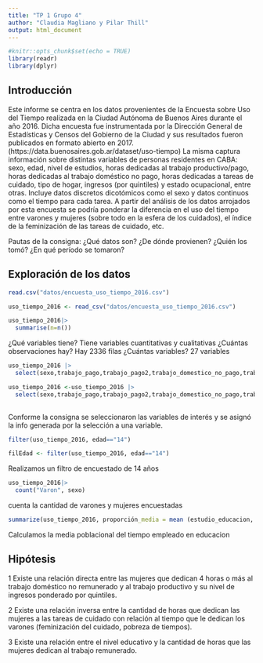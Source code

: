 ```yaml
---
title: "TP 1 Grupo 4"
author: "Claudia Magliano y Pilar Thill"
output: html_document
---
```


```r
#knitr::opts_chunk$set(echo = TRUE)
library(readr)
library(dplyr)
```

## Introducción

Este informe se centra en los datos provenientes de la Encuesta sobre Uso del Tiempo realizada en la Ciudad Autónoma de Buenos Aires durante el año 2016. Dicha encuesta fue instrumentada por la Dirección General de Estadísticas y Censos del Gobierno de la Ciudad y sus resultados fueron publicados en formato abierto en 2017. (https://data.buenosaires.gob.ar/dataset/uso-tiempo)
La misma captura información sobre distintas variables de personas residentes en CABA: sexo, edad, nivel de estudios, horas dedicadas al trabajo productivo/pago, horas dedicadas al trabajo doméstico no pago, horas dedicadas a tareas de cuidado, tipo de hogar, ingresos (por quintiles) y estado ocupacional, entre otras. Incluye datos discretos dicotómicos como el sexo y datos continuos como el tiempo para cada tarea.
A partir del análisis de los datos arrojados por esta encuesta se podría ponderar la diferencia en el uso del tiempo entre varones y mujeres (sobre todo en la esfera de los cuidados), el índice de la feminización de las tareas de cuidado, etc.

Pautas de la consigna:
¿Qué datos son?
¿De dónde provienen? ¿Quién los tomó?
¿En qué período se tomaron?

## Exploración de los datos
```r
read.csv("datos/encuesta_uso_tiempo_2016.csv")
```

```r
uso_tiempo_2016 <- read_csv("datos/encuesta_uso_tiempo_2016.csv")
```

```r
uso_tiempo_2016|>
  summarise(n=n())
```
¿Qué variables tiene? Tiene variables cuantitativas y cualitativas
¿Cuántas observaciones hay? Hay 2336 filas
¿Cuántas variables? 27 variables

```r
uso_tiempo_2016 |> 
  select(sexo,trabajo_pago,trabajo_pago2,trabajo_domestico_no_pago,trabajo_domestico_no_pago2,tareas_cuidados, tareas_cuidados2, quintil_ingreso,rango_etario)
```
```r
uso_tiempo_2016 <-uso_tiempo_2016 |> 
  select(sexo,trabajo_pago,trabajo_pago2,trabajo_domestico_no_pago,trabajo_domestico_no_pago2,tareas_cuidados,tareas_cuidados2,quintil_ingreso,rango_etario)
  
```
Conforme la consigna se seleccionaron las variables de interés y se asignó la info generada por la selección a una variable.

```r

filter(uso_tiempo_2016, edad=="14")

filEdad <- filter(uso_tiempo_2016, edad=="14")

```
Realizamos un filtro de encuestado de 14 años  

```r
uso_tiempo_2016|>
  count("Varon", sexo)


```
cuenta la cantidad de varones y mujeres encuestadas

```r
summarize(uso_tiempo_2016, proporción_media = mean (estudio_educacion, na.rm = TRUE))
```

Calculamos la media poblacional del tiempo empleado en educacion


## Hipótesis
1 Existe una relación directa entre las mujeres que dedican 4 horas o más al trabajo doméstico no remunerado y al trabajo productivo y su nivel de ingresos ponderado por quintiles.
 
2 Existe una relación inversa entre la cantidad de horas que dedican las mujeres a las tareas de cuidado con relación al tiempo que le dedican los varones (feminización del cuidado, pobreza de tiempos).

3 Existe una relación entre el nivel educativo y la cantidad de horas que las mujeres dedican al trabajo remunerado.

